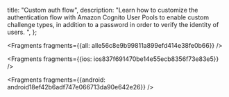   title: "Custom auth flow",
  description: "Learn how to customize the authentication flow with Amazon Cognito User Pools to enable custom challenge types, in addition to a password in order to verify the identity of users. ",
};






<Fragments fragments={{all: alle56c8e9b99811a899efd414e38fe0b66}} />




<Fragments fragments={{ios: ios837f691470be14e55ecb8356f73e83e5}} />



<Fragments fragments={{android: android18ef42b6adf747e066713da90e642e26}} />